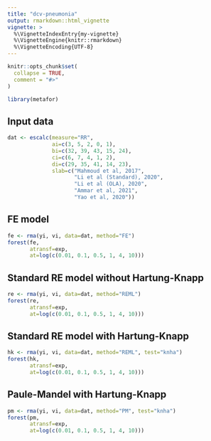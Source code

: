 ```yaml
---
title: "dcv-pneumonia"
output: rmarkdown::html_vignette
vignette: >
  %\VignetteIndexEntry{my-vignette}
  %\VignetteEngine{knitr::rmarkdown}
  %\VignetteEncoding{UTF-8}
---
```


```r
knitr::opts_chunk$set(
  collapse = TRUE,
  comment = "#>"
)
```

```r
library(metafor)
```


## Input data
```r
dat <- escalc(measure="RR",
              ai=c(3, 5, 2, 0, 1),
              bi=c(32, 39, 43, 15, 24),
              ci=c(6, 7, 4, 1, 2),
              di=c(29, 35, 41, 14, 23),
              slab=c("Mahmoud et al, 2017",
                     "Li et al (Standard), 2020",
                     "Li et al (OLA), 2020",
                     "Ammar et al, 2021",
                     "Yao et al, 2020"))
```


## FE model

```r
fe <- rma(yi, vi, data=dat, method="FE") 
forest(fe, 
       atransf=exp,
       at=log(c(0.01, 0.1, 0.5, 1, 4, 10)))
```

## Standard RE model without Hartung-Knapp
```r
re <- rma(yi, vi, data=dat, method="REML") 
forest(re,
       atransf=exp,
       at=log(c(0.01, 0.1, 0.5, 1, 4, 10)))
```

## Standard RE model with Hartung-Knapp
```r
hk <- rma(yi, vi, data=dat, method="REML", test="knha") 
forest(hk,
       atransf=exp,
       at=log(c(0.01, 0.1, 0.5, 1, 4, 10)))
```

## Paule-Mandel with Hartung-Knapp
```r
pm <- rma(yi, vi, data=dat, method="PM", test="knha") 
forest(pm,
       atransf=exp,
       at=log(c(0.01, 0.1, 0.5, 1, 4, 10)))
```

